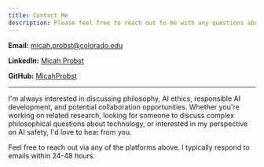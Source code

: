 ```yaml
---
title: Contact Me
description: Please feel free to reach out to me with any questions about philosophy, AI ethics, or potential collaborations!
---
```


**Email:** [micah.probst@colorado.edu](mailto:micah.probst@colorado.edu)

**LinkedIn:** [Micah Probst](https://www.linkedin.com/in/micah-probst-b80009172/)

**GitHub:** [MicahProbst](https://github.com/micahprobst)

---

I'm always interested in discussing philosophy, AI ethics, responsible AI development, and potential collaboration opportunities. Whether you're working on related research, looking for someone to discuss complex philosophical questions about technology, or interested in my perspective on AI safety, I'd love to hear from you.

Feel free to reach out via any of the platforms above. I typically respond to emails within 24-48 hours.
